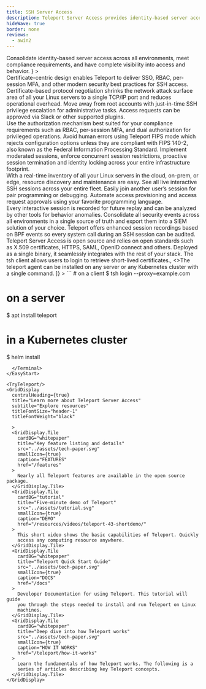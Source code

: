 ```yaml
---
title: SSH Server Access
description: Teleport Server Access provides identity-based server access across all environments
hideWave: true
border: none
reviews:
  - awin2
---
```



<Section bg="grayWave">
  <AnimationHeader
    title="Teleport Server Access"
    subtitle="Teleport Access Plane"
    description={
      <>
        Consolidate identity-based server access across all environments, meet
        compliance requirements, and have complete visibility into access and
        behavior.
      </>
    }
  >
  <TerminalAnimation text="server"/>
  </AnimationHeader>
  <AnnouncementBar />
</Section>
<Section bg="waveLight">
  <ProductBanner
    imgPosition="right"
    title="Easily secure your servers using security best practices"
    subtitle="For DevSecOps"
    src="../assets/server-access.png"
    alt="a diagram of server architecture"
    description="Teleport delivers industry best practices for SSH access with minimal configuration. Easily enforce MFA, RBAC, and SSO using identity-based short-lived certificates and leave SSH keys behind."
  >
    <ProductBanner.Item title="Certificate-based access">
      Certificate-centric design enables Teleport to deliver SSO, RBAC, per-session MFA, and other modern security best practices for SSH access.
    </ProductBanner.Item>
    <ProductBanner.Item title="TLS routing">
      Certificate-based protocol negotiation shrinks the network attack surface area of all your Linux servers to a single TCP/IP port and reduces operational overhead.
    </ProductBanner.Item>
    <ProductBanner.Item title="Access requests">
      Move away from root accounts with just-in-time SSH privilege escalation for administrative tasks. Access requests can be approved via Slack or other supported plugins.
    </ProductBanner.Item>
  </ProductBanner>
</Section>

<Section bg="grayWave">
  <ProductBanner
    imgPosition="left"
    title="Meet compliance requirements"
    subtitle="For compliance-minded engineers"
    src="../assets/meet_compliance_requirements@2x.png"
    alt="a diagram of server architecture"
    description="Teleport was designed to continuously maintain compliance and pass audits with minimal configuration. The supported standards include SOC2, FedRAMP, HIPAA, ISO 27001, PCI and more."
  >
    <ProductBanner.Item title="Advanced authorization">
      Use the authorization mechanism best suited for your compliance requirements such as RBAC, per-session MFA, and dual authorization for privileged operations.
    </ProductBanner.Item>
    <ProductBanner.Item title="FIPS mode">
      Avoid human errors using Teleport FIPS mode which rejects configuration options unless they are compliant with FIPS 140-2, also known as the Federal Information Processing Standard.
    </ProductBanner.Item>
    <ProductBanner.Item title="Session controls">
      Implement moderated sessions, enforce concurrent session restrictions, proactive session termination and identity locking across your entire infrastructure footprint.
    </ProductBanner.Item>
  </ProductBanner>
</Section>
<Section bg="wavelight">
  <ProductBanner
    imgPosition="right"
    title="Access that doesn't get in the way"
    subtitle="For developers"
    src="../assets/globe-laptop-image@2x-right-side.png"
    alt="a diagram of server architecture"
    description="Designed for cloud-native workloads across multiple environments, Teleport works with existing CI/CD solutions, in a terminal, and in a browser. SSH permissions are always in sync with other layers of your stack removing the need to juggle shared secrets, or hop between VPNs and multiple access points."
  >
    <ProductBanner.Item title="Live server inventory">
      With a real-time inventory of all your Linux servers in the cloud, on-prem, or edge, resource discovery and maintenance are easy.
    </ProductBanner.Item>
    <ProductBanner.Item title="Shared sessions">
      See all live interactive SSH sessions across your entire fleet. Easily join another user’s session for pair programming or debugging.
    </ProductBanner.Item>
    <ProductBanner.Item title="Access as code">
      Automate access provisioning and access request approvals using your favorite programming language.
    </ProductBanner.Item>
  </ProductBanner>
</Section>
<Section bg="grayWave">
  <ProductBanner
    imgPosition="left"
    title="Complete visibility into access and behavior"
    subtitle="For security professionals"
    src="../assets/complete-visibility.png"
    alt="a diagram of server architecture"
    description="Teleport provides a live view and an audit log for server sessions, filesystem changes, data transfers, command executions, and other security events making it easy to see what’s happening and who is responsible."
  >
    <ProductBanner.Item title="Session recording">
      Every interactive session is recorded for future replay and can be
      analyzed by other tools for behavior anomalies.
    </ProductBanner.Item>
    <ProductBanner.Item title="Unified audit log">
      Consolidate all security events across all environments in a single source of truth and export them into a SIEM solution of your choice.
    </ProductBanner.Item>
    <ProductBanner.Item title="Kernel-level logging">
      Teleport offers enhanced session recordings based on BPF events so every system call during an SSH session can be audited.
    </ProductBanner.Item>
  </ProductBanner>
</Section>
<Section bg="grayGradient">
  <Feedback reviews={meta.reviews} />
</Section>

<VideoBanner title="Demo Video" videoId="tUXYtwP-Kvw" />
<WorksWith title="Works with everything you have">
  Teleport Server Access is open source and relies on open standards such as
  X.509 certificates, HTTPS, SAML, OpenID connect and others. Deployed as a
  single binary, it seamlessly integrates with the rest of your stack.
</WorksWith>
<EasyStart
  description="Teleport is easy to deploy and use. We believe that simplicity and good user experience are key to first-class security."
  listDescription="Teleport consists of just two binaries."
  listItems={[
    <>The <span style={{color: "#512FC9", fontFamily: "Ubuntu Mono"}}>tsh</span> client allows users to login to retrieve short-lived certificates.</>,
    <>The <span style={{color: "#512FC9", fontFamily: "Ubuntu Mono"}}>teleport</span> agent can be installed on any server or any Kubernetes cluster with a single command.</>
  ]}
>
  <Terminal>
```
# on a client
$ tsh login --proxy=example.com

# on a server
$ apt install teleport

# in a Kubernetes cluster
$ helm install
```
  </Terminal>
</EasyStart>

<TryTeleport/>
<GridDisplay
  centralHeading={true}
  title="Learn more about Teleport Server Access"
  subtitle="Explore resources"
  titleFontSize="header-1"
  titleFontWeight="black"

  >
  <GridDisplay.Tile
    cardBG="whitepaper"
    title="Key feature listing and details"
    src="../assets/tech-paper.svg"
    smallIcon={true}
    caption="FEATURES"
    href="/features"
  >
    Nearly all Teleport features are available in the open source package.
  </GridDisplay.Tile>
  <GridDisplay.Tile
    cardBG="tutorial"
    title="Five-minute demo of Teleport"
    src="../assets/tutorial.svg"
    smallIcon={true}
    caption="DEMO"
    href="/resources/videos/teleport-43-shortdemo/"
  >
    This short video shows the basic capabilities of Teleport. Quickly
    access any computing resource anywhere.
  </GridDisplay.Tile>
  <GridDisplay.Tile
    cardBG="whitepaper"
    title="Teleport Quick Start Guide"
    src="../assets/tech-paper.svg"
    smallIcon={true}
    caption="DOCS"
    href="/docs"
  >
    Developer Documentation for using Teleport. This tutorial will guide
    you through the steps needed to install and run Teleport on Linux
    machines.
  </GridDisplay.Tile>
  <GridDisplay.Tile
    cardBG="whitepaper"
    title="Deep dive into how Teleport works"
    src="../assets/tech-paper.svg"
    smallIcon={true}
    caption="HOW IT WORKS"
    href="/teleport/how-it-works"
  >
    Learn the fundamentals of how Teleport works. The following is a
    series of articles describing key Teleport concepts.
  </GridDisplay.Tile>
</GridDisplay>
